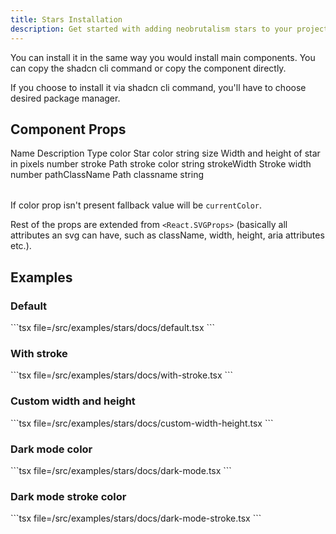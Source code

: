 ```yaml
---
title: Stars Installation
description: Get started with adding neobrutalism stars to your project.
---
```


You can install it in the same way you would install main components.
You can copy the shadcn cli command or copy the component directly.

If you choose to install it via shadcn cli command, you'll have
to choose desired package manager.

## Component Props

<Table>
  <TableHeader>
    <TableRow>
      <TableHead className="w-[100px]">Name</TableHead>
      <TableHead>Description</TableHead>
      <TableHead className="text-right">Type</TableHead>
    </TableRow>
  </TableHeader>
  <TableBody>
    <TableRow>
      <TableCell>color</TableCell>
      <TableCell>Star color</TableCell>
      <TableCell className="text-right">string</TableCell>
    </TableRow>
    <TableRow>
      <TableCell>size</TableCell>
      <TableCell>Width and height of star in pixels</TableCell>
      <TableCell className="text-right">number</TableCell>
    </TableRow>
    <TableRow>
      <TableCell>stroke</TableCell>
      <TableCell>Path stroke color</TableCell>
      <TableCell className="text-right">string</TableCell>
    </TableRow>
    <TableRow>
      <TableCell>strokeWidth</TableCell>
      <TableCell>Stroke width</TableCell>
      <TableCell className="text-right">number</TableCell>
    </TableRow>
    <TableRow>
      <TableCell>pathClassName</TableCell>
      <TableCell>Path classname</TableCell>
      <TableCell className="text-right">string</TableCell>
    </TableRow>
  </TableBody>
</Table>

If color prop isn't present fallback value will be `currentColor`.

Rest of the props are extended from `<React.SVGProps>` (basically all attributes an svg can have, such as className, width, height, aria attributes etc.).

## Examples

### Default

<ComponentPreview component="default" type="star" >
  ```tsx file=<rootDir>/src/examples/stars/docs/default.tsx
  ```
</ComponentPreview>

### With stroke

<ComponentPreview component="with-stroke" type="star" >
  ```tsx file=<rootDir>/src/examples/stars/docs/with-stroke.tsx
  ```
</ComponentPreview>

### Custom width and height

<ComponentPreview component="custom-width-height" type="star" >
  ```tsx file=<rootDir>/src/examples/stars/docs/custom-width-height.tsx
  ```
</ComponentPreview>

### Dark mode color

<ComponentPreview component="dark-mode" type="star" >
  ```tsx file=<rootDir>/src/examples/stars/docs/dark-mode.tsx
  ```
</ComponentPreview>

### Dark mode stroke color

<ComponentPreview component="dark-mode-stroke" type="star" >
  ```tsx file=<rootDir>/src/examples/stars/docs/dark-mode-stroke.tsx
  ```
</ComponentPreview>

